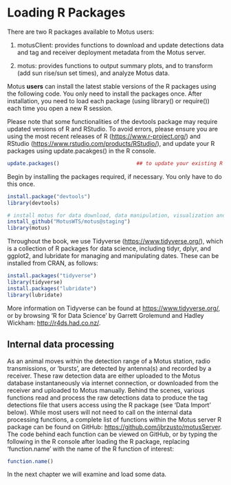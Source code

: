 # Loading R Packages {#loadingPackages}

There are two R packages available to Motus users:

1. motusClient: provides functions to download and update detections data and tag and receiver deployment metadata from the Motus server.

2. motus: provides functions to output summary plots, and to transform (add sun rise/sun set times), and analyze Motus data.

Motus **users** can install the latest stable versions of the R packages using the following code. You only need to install the packages once. After installation, you need to load each package (using library() or require()) each time you open a new R session. 

Please note that some functionalities of the devtools package may require updated versions of R and RStudio. To avoid errors, please ensure you are using the most recent releases of R (<https://www.r-project.org/>) and RStudio (<https://www.rstudio.com/products/RStudio/>), and update your R packages using update.pacakges() in the R console.


```r

update.packages()                         ## to update your existing R packages

```

Begin by installing the packages required, if necessary. You only have to do this once.

```r

install.package("devtools")
library(devtools)

# install motus for data download, data manipulation, visualization and analysis
install_github("MotusWTS/motus@staging")  
library(motus)

```

Throughout the book, we use Tidyverse (<https://www.tidyverse.org/>), which is a collection of R packages for data science, including tidyr, dplyr, and ggplot2, and lubridate for managing and manipulating dates. These can be installed from CRAN, as follows:

```r

install.packages("tidyverse")
library(tidyverse)
install.packages("lubridate")
library(lubridate)

```

More information on Tidyverse can be found at <https://www.tidyverse.org/>, or by browsing 'R for Data Science' by Garrett Grolemund and Hadley Wickham: <http://r4ds.had.co.nz/>.

## Internal data processing {#internalProcessing}

As an animal moves within the detection range of a Motus station, radio transmissions, or 'bursts', are detected by antenna(s) and recorded by a receiver. These raw detection data are either uploaded to the Motus database instantaneously via internet connection, or downloaded from the receiver and uploaded to Motus manually. Behind the scenes, various functions read and process the raw detections data to produce the tag detections file that users access using the R package (see 'Data Import' below). While most users will not need to call on the internal data processing functions, a complete list of functions within the Motus server R package can be found on GitHub: <https://github.com/jbrzusto/motusServer>. The code behind each function can be viewed on GitHub, or by typing the following in the R console after loading the R package, replacing 'function.name' with the name of the R function of interest:

```r

function.name() 

```

In the next chapter we will examine and load some data. 
